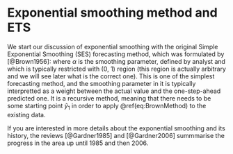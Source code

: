 # Exponential smoothing method and ETS

We start our discussion of exponential smoothing with the original Simple Exponential Smoothing (SES) forecasting method, which was formulated by [@Brown1956]:
\begin{equation}
  \hat{y}_{t+1} = \alpha {y}_{t} + (1 - \alpha) \hat{y}_{t},
  (\#eq:BrownMethod)
\end{equation}
where $\alpha$ is the smoothing parameter, defined by analyst and which is typically restricted with (0, 1) region (this region is actually arbitrary and we will see later what is the correct one). This is one of the simplest forecasting method, and the smoothing parameter in it is typically interpretted as a weight between the actual value and the one-step-ahead predicted one. It is a recursive method, meaning that there needs to be some starting point $\hat{y}_1$ in order to apply \@ref(eq:BrownMethod) to the existing data.



If you are interested in more details about the exponential smoothing and its history, the reviews [@Gardner1985] and [@Gardner2006] summmarise the progress in the area up until 1985 and then 2006.
